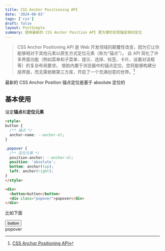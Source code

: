 ```yaml
---
title: CSS Anchor Positioning API
date: '2024-08-03'
tags: ['css']
draft: false
layout: PostSimple
summary: 使用最新的 CSS Anchor Position API 更方便的实现锚定相对定位
---
```


> CSS Anchor Positioning API 是 Web 开发领域的颠覆性改变，因为它让你能够相对于其他元素以原生方式定位元素（称为“锚点”）。
此 API 简化了许多界面功能（例如菜单和子菜单、提示、选择、标签、卡片、设置对话框等）的复杂布局要求。
借助内置于浏览器中的锚点定位，您将能够构建分层界面，而无需依赖第三方库，开启了一个充满创意的世界。[^1]

最新的 CSS Anchor Position 锚点定位是基于 absolute 定位的

## 基本使用

设定**锚点**和**定位元素**

```html
<style>
button {
  /** 锚点 */
  anchor-name: --anchor-el;
}

.popover {
  /** 定位元素 */
  position-anchor: --anchor-el;
  position: 'absolute';
  bottom: anchor(top); 
  left: anchor(right);
}
</style>

<div>
  <button>button</button>
  <div class="popover">popover</div>
</div>
```

比如下面

<div>
  <button className="border-2 border-gray-100 rounded py-1 px-2 mt-2" style={{ anchorName: '--anchor-el' }} >button</button>
  <div 
    style={{ 
      position: 'absolute', 
      positionAnchor: '--anchor-el', 
      bottom: 'anchor(top)', 
      left: 'anchor(right)',
    }} 
    className="py-2 px-4 bg-slate-300 rounded shadow"
  >popover</div>
</div>

[^1]: [CSS Anchor Positioning API](https://developer.chrome.com/blog/anchor-positioning-api)